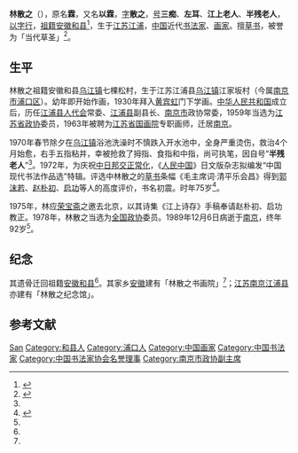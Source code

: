 {{Infobox person
| name = 林散之
| image = 
| imagesize = 
| caption = 
| birth_name = 林霖
| other_names = 林以霖
| zi = 散之
| hao = 三痴、左耳、江上老人、半残老人
| gender = 男
| nationality = {{PRC}}
| birth_date = 1898年11月20日
| birth_place = {{QING}}[[江苏|江苏]][[江浦|江浦]]
| death_date = {{death date and age|1989|12|6|1898|11|20}}
| death_place = {{PRC}}[[江苏省|江苏省]][[南京市|南京市]]
| 職業 = [[書法家|書法家]]、[[画家|画家]]
}}
'''林散之'''（{{bd|1898年|11月20日|1989年|12月6日|L林}}），原名'''霖'''，又名'''以霖'''，[[表字|字]]'''散之'''，[[号|号]]'''三痴'''、'''左耳'''、'''江上老人'''、'''半残老人'''，[[以字行|以字行]]，[[祖籍|祖籍]][[安徽|安徽]][[和县|和县]]<ref>{{cite web|title=南京求雨山文化园景点介绍|url=http://jiangsu.bookinge.com/NanJing/JingDian/JiangSu_41472.html|accessdate=2010-08-21|date=2009-11-20|deadurl=yes|archiveurl=https://web.archive.org/web/20110708082825/http://jiangsu.bookinge.com/NanJing/JingDian/JiangSu_41472.html|archivedate=2011-07-08}}</ref>，生于[[江苏|江苏]][[江浦县|江浦]]，[[中国|中国]]近代[[书法家|书法家]]、[[画家|画家]]。擅[[草书|草书]]，被誉为「当代草圣」<ref name=B>{{cite web |title=纪念“当代草圣”120周年诞辰 安徽省林散之书画院在和县落成 |url=http://ah.people.com.cn/GB/n2/2019/0102/c374164-32480430.html |accessdate=2020-02-13 |date=2019-01-02 |work=人民网 |dead-url=no |archive-date=2020-02-20 |archive-url=https://web.archive.org/web/20200220123153/http://ah.people.com.cn/GB/n2/2019/0102/c374164-32480430.html }}</ref>。

== 生平 ==
林散之祖籍安徽和县[[乌江镇_(和县)|乌江镇]]七棵松村，生于江苏江浦县[[乌江镇_(南京市)|乌江镇]]江家坂村（今属[[南京市|南京市]][[浦口区|浦口区]]）。幼年即开始作画，1930年拜入[[黄宾虹|黄宾虹]]门下学画。[[中华人民共和国|中华人民共和国]]成立后，历任[[江浦县|江浦县]][[人代会|人代会]]常委、[[江浦县|江浦县]]副县长、[[南京市|南京市]]政协常委，1959年当选为[[江苏省|江苏省]][[政协|政协]]委员，1963年被聘为[[江苏省国画院|江苏省国画院]]专职画师，迁居[[南京|南京]]。

1970年春节除夕在[[乌江镇|乌江镇]]浴池洗澡时不慎跌入开水池中，全身严重烫伤，救治4个月始愈，右手五指粘并，幸被抢救了拇指、食指和中指，尚可执笔，因自号“'''半残老人'''”<ref name=A/>。1972年，为庆祝[[中日邦交正常化|中日邦交正常化]]，《[[人民中国|人民中国]]》日文版杂志拟编发“中国现代书法作品选”特辑。评选中林散之的[[草书|草书]]条幅《毛主席词·清平乐会昌》得到[[郭沫若|郭沫若]]、[[赵朴初|赵朴初]]、[[启功|启功]]等人的高度评价，书名初震。时年75岁<ref name=A>{{cite web |title=林散之 |url=http://www.chinashj.com/plus/view.php?aid=678&page=1 |accessdate=2020-02-20 |work=中国书画网 |dead-url=no |archive-date=2019-08-14 |archive-url=https://web.archive.org/web/20190814061619/http://www.chinashj.com/plus/view.php?aid=678&page=1 }}</ref>。
 
1975年，林应[[荣宝斋|荣宝斋]]之邀去北京，以其诗集《江上诗存》手稿奉请赵朴初、启功教正。1978年，林散之当选为[[全国政协|全国政协]]委员。1989年12月6日病逝于[[南京|南京]]，终年92岁<ref name=A/>。

== 纪念 ==
其遗骨迁回祖籍[[安徽|安徽]][[和县|和县]]<ref name=B/>。其家乡[[安徽|安徽]]建有「林散之书画院」<ref name=B/>；[[江苏|江苏]][[南京|南京]][[江浦县|江浦县]]亦建有「林散之纪念馆」。

== 参考文献 ==
{{reflist}}

{{中国书法家协会第一届理事会}}
{{中国书法家协会第二届理事会}}
{{中国文学艺术界联合会第四届全国委员会}}

{{Authority control}}
{{DEFAULTSORT:Lin林}}
[[Category:林姓|San]]
[[Category:和县人|Category:和县人]]
[[Category:浦口人|Category:浦口人]]
[[Category:中国画家|Category:中国画家]]
[[Category:中国书法家|Category:中国书法家]]
[[Category:中国书法家协会名誉理事|Category:中国书法家协会名誉理事]]
[[Category:南京市政协副主席|Category:南京市政协副主席]]